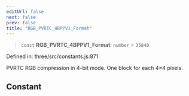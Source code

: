 ```yaml
---
editUrl: false
next: false
prev: false
title: "RGB_PVRTC_4BPPV1_Format"
---
```


> `const` **RGB\_PVRTC\_4BPPV1\_Format**: `number` = `35840`

Defined in: three/src/constants.js:871

PVRTC RGB compression in 4-bit mode. One block for each 4×4 pixels.

## Constant
